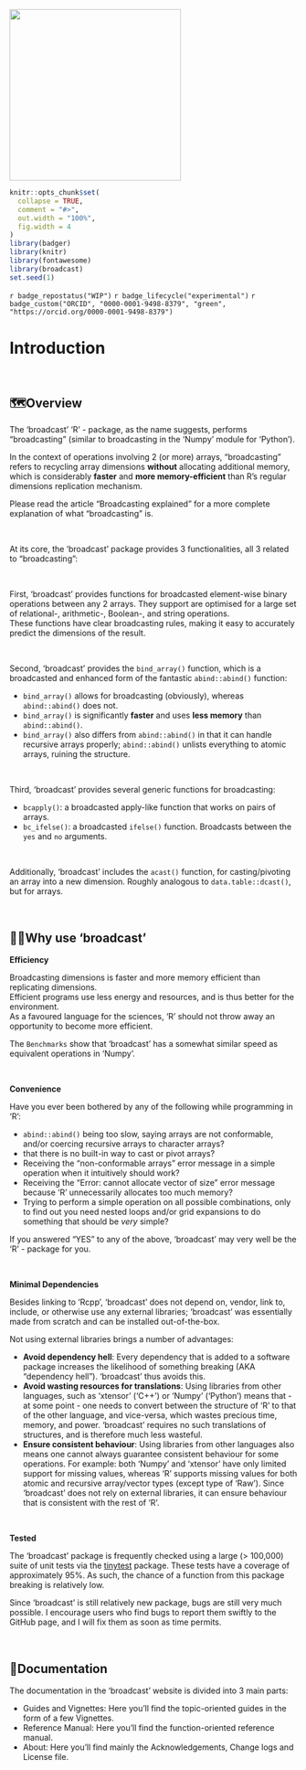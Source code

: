 

<img src="man/figures/broadcast.png" height="300" alt="" />

```r
knitr::opts_chunk$set(
  collapse = TRUE,
  comment = "#>",
  out.width = "100%",
  fig.width = 4
)
library(badger)
library(knitr)
library(fontawesome)
library(broadcast)
set.seed(1)
```


<!-- badges: start -->

`r badge_repostatus("WIP")`
`r badge_lifecycle("experimental")`
`r badge_custom("ORCID", "0000-0001-9498-8379", "green", "https://orcid.org/0000-0001-9498-8379")`

<!-- badges: end -->

# Introduction

&nbsp;

## 🗺️Overview

The 'broadcast' 'R' - package, as the name suggests, performs "broadcasting" (similar to broadcasting in the 'Numpy' module for 'Python').

In the context of operations involving 2 (or more) arrays, "broadcasting" refers to recycling array dimensions **without** allocating additional memory, which is considerably **faster** and **more memory-efficient** than R's regular dimensions replication mechanism.

Please read the article "Broadcasting explained" for a more complete explanation of what "broadcasting" is.

&nbsp;

At its core, the 'broadcast' package provides 3 functionalities, all 3 related to "broadcasting":

&nbsp;

First, 'broadcast' provides functions for broadcasted element-wise binary operations between any 2 arrays. They support are optimised for a large set of relational-, arithmetic-, Boolean-, and string operations.  
These functions have clear broadcasting rules, making it easy to accurately predict the dimensions of the result.

&nbsp;

Second, 'broadcast' provides the `bind_array()` function, which is a broadcasted and enhanced form of the fantastic `abind::abind()` function:

-   `bind_array()` allows for broadcasting (obviously), whereas `abind::abind()` does not.
-   `bind_array()` is significantly **faster** and uses **less memory** than `abind::abind()`.
-   `bind_array()` also differs from `abind::abind()` in that it can handle recursive arrays properly; `abind::abind()` unlists everything to atomic arrays, ruining the structure.

&nbsp;

Third, 'broadcast' provides several generic functions for broadcasting:

-   `bcapply()`: a broadcasted apply-like function that works on pairs of arrays.
-   `bc_ifelse()`: a broadcasted `ifelse()` function. Broadcasts between the `yes` and `no` arguments.

&nbsp;

Additionally, 'broadcast' includes the `acast()` function, for casting/pivoting an array into a new dimension. Roughly analogous to `data.table::dcast()`, but for arrays.

&nbsp;


## 🤷🏽Why use 'broadcast'

**Efficiency**

Broadcasting dimensions is faster and more memory efficient than replicating dimensions.  
Efficient programs use less energy and resources, and is thus better for the environment.  
As a favoured language for the sciences, 'R' should not throw away an opportunity to become more efficient.

The `Benchmarks` show that 'broadcast' has a somewhat similar speed as equivalent operations in 'Numpy'.

&nbsp;

**Convenience**

Have you ever been bothered by any of the following while programming in 'R':

 - `abind::abind()` being too slow, saying arrays are not conformable, and/or coercing recursive arrays to character arrays?
 -  that there is no built-in way to cast or pivot arrays?
 - Receiving the "non-conformable arrays" error message in a simple operation when it intuitively should work?
 - Receiving the "Error: cannot allocate vector of size" error message because 'R' unnecessarily allocates too much memory?
 - Trying to perform a simple operation on all possible combinations, only to find out you need nested loops and/or grid expansions to do something that should be *very* simple?

If you answered "YES" to any of the above, 'broadcast' may very well be the 'R' - package for you.

&nbsp;



**Minimal Dependencies**

Besides linking to 'Rcpp', 'broadcast' does not depend on, vendor, link to, include, or otherwise use any external libraries; 'broadcast' was essentially made from scratch and can be installed out-of-the-box.

Not using external libraries brings a number of advantages:

 - **Avoid dependency hell**: Every dependency that is added to a software package increases the likelihood of something breaking (AKA "dependency hell"). 'broadcast' thus avoids this.
 - **Avoid wasting resources for translations**: Using libraries from other languages, such as 'xtensor' ('C++') or 'Numpy' ('Python') means that - at some point - one needs to convert between the structure of 'R' to that of the other language, and vice-versa, which wastes precious time, memory, and power. 'broadcast' requires no such translations of structures, and is therefore much less wasteful.
 - **Ensure consistent behaviour**: Using libraries from other languages also means one cannot always guarantee consistent behaviour for some operations. For example: both 'Numpy' and 'xtensor' have only limited support for missing values, whereas 'R' supports missing values for both atomic and recursive array/vector types (except type of 'Raw'). Since 'broadcast' does not rely on external libraries, it can ensure behaviour that is consistent with the rest of 'R'.


&nbsp;

**Tested**

The 'broadcast' package is frequently checked using a large (> 100,000) suite of unit tests via the [tinytest](https://github.com/markvanderloo/tinytest) package. These tests have a coverage of approximately 95%. As such, the chance of a function from this package breaking is relatively low.

Since 'broadcast' is still relatively new package, bugs are still very much possible. I encourage users who find bugs to report them swiftly to the GitHub page, and I will fix them as soon as time permits.


&nbsp;

## 📖Documentation

The documentation in the 'broadcast' website is divided into 3 main parts:

 - Guides and Vignettes: Here you'll find the topic-oriented guides in the form of a few Vignettes.
 - Reference Manual: Here you'll find the function-oriented reference manual.
 - About: Here you'll find mainly the Acknowledgements, Change logs and License file.

&nbsp;
&nbsp;
